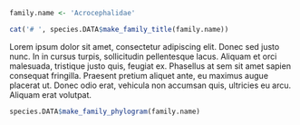 ```r
family.name <- 'Acrocephalidae'
```

```r
cat('# ', species.DATA$make_family_title(family.name))
```

Lorem ipsum dolor sit amet, consectetur adipiscing elit. Donec sed justo nunc. In in cursus turpis, sollicitudin pellentesque lacus. Aliquam et orci malesuada, tristique justo quis, feugiat ex. Phasellus at sem sit amet sapien consequat fringilla. Praesent pretium aliquet ante, eu maximus augue placerat ut. Donec odio erat, vehicula non accumsan quis, ultricies eu arcu. Aliquam erat volutpat.

```r
species.DATA$make_family_phylogram(family.name)
```
